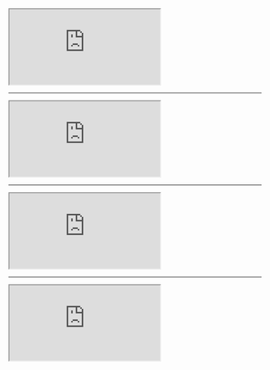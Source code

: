 
<div style={{ position: 'relative', paddingBottom: '56.25%', height: 0 }}>
  <iframe
    src="https://www.loom.com/embed/c7314482dfc24a5aae906831af627c6e?sid=67f43eb6-1b23-4336-87a7-8d4c2dbb8424"
    style={{ position: 'absolute', top: 0, left: 0, width: '100%', height: '100%' }}
    allowFullScreen
  ></iframe>
</div>


---

<div style={{ position: 'relative', paddingBottom: '56.25%', height: 0 }}>
  <iframe
    src="https://www.loom.com/embed/09cf992920ae44c6a2f850af05d9272b?sid=43f259f2-3aa7-4cf8-af16-d52cdaf8ad00"
    style={{ position: 'absolute', top: 0, left: 0, width: '100%', height: '100%' }}
    allowFullScreen
  ></iframe>
</div>


---

<div style={{ position: 'relative', paddingBottom: '56.25%', height: 0 }}>
  <iframe
    src="https://www.loom.com/embed/ff95ae3cd96942ce893ab5ad55e599d8?sid=187780f3-567b-4046-8d6e-1020e2369179"
    style={{ position: 'absolute', top: 0, left: 0, width: '100%', height: '100%' }}
    allowFullScreen
  ></iframe>
</div>

---

<div style={{ position: 'relative', paddingBottom: '56.25%', height: 0 }}>
  <iframe
    src="https://www.loom.com/embed/cc3e911d3a3c486b81ac3b201a16cf7d?sid=9f218571-51e1-4881-9b25-822904ee16ec"
    style={{ position: 'absolute', top: 0, left: 0, width: '100%', height: '100%' }}
    allowFullScreen
  ></iframe>
</div>

